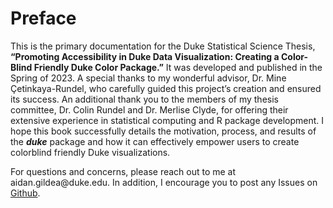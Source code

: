 # Preface {.unnumbered}

This is the primary documentation for the Duke Statistical Science Thesis, **"Promoting Accessibility in Duke Data Visualization: Creating a Color-Blind Friendly Duke Color Package."** It was developed and published in the Spring of 2023.
A special thanks to my wonderful advisor, Dr. Mine Çetinkaya-Rundel, who carefully guided this project's creation and ensured its success.
An additional thank you to the members of my thesis committee, Dr. Colin Rundel and Dr. Merlise Clyde, for offering their extensive experience in statistical computing and R package development.
I hope this book successfully details the motivation, process, and results of the ***duke*** package and how it can effectively empower users to create colorblind friendly Duke visualizations.

For questions and concerns, please reach out to me at aidan.gildea\@duke.edu.
In addition, I encourage you to post any Issues on [Github](https://github.com/aidangildea/duke).
